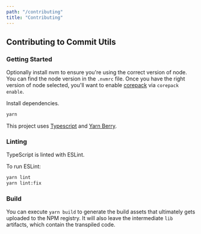 ```yaml
---
path: "/contributing"
title: "Contributing"
---
```


## Contributing to Commit Utils

### Getting Started

Optionally install nvm to ensure you're using the correct version of node. You can find the node version in the `.nvmrc` file. Once you have the right version of node selected, you'll want to enable [corepack](https://github.com/nodejs/corepack) via `corepack enable`.

Install dependencies.

```sh
yarn
```

This project uses [Typescript](https://www.typescriptlang.org/) and [Yarn Berry](https://yarnpkg.com/).

### Linting

TypeScript is linted with ESLint.


To run ESLint:

```sh
yarn lint
yarn lint:fix
```

### Build

You can execute `yarn build` to generate the build assets that ultimately gets uploaded to the NPM registry. It will also leave the intermediate `lib` artifacts, which contain the transpiled code.
